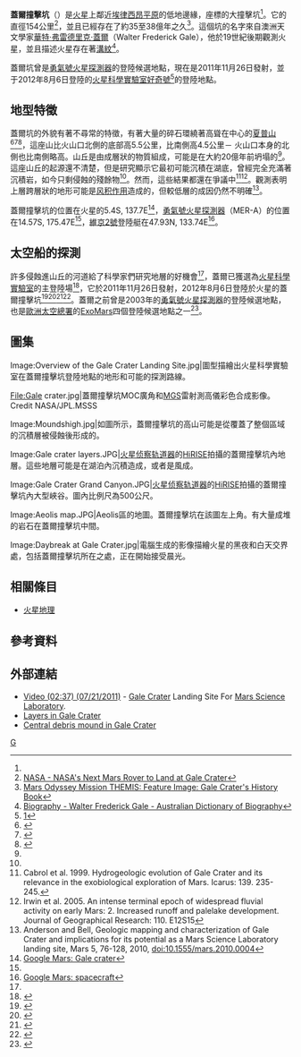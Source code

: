 {{NoteTA
|1=zh-cn:海盗; zh-tw:維京; zh-hk:維京; zh-sg:维京;
}}
{{Infobox crater
| title       = 蓋爾撞擊坑
| image       = Curiosity Cradled by Gale Crater.jpg
| image_size  = 280px
| caption     = 蓋爾撞擊坑的電腦模型。撞擊坑中央隆起部分為[[夏普山_(火星)|夏普山]]，當中<span style="color:green;">綠色圓點</span>為[[好奇號|好奇號]]的登陸位置。由此視角觀看時北方位於下方
| coordinate_title = [[火星地理#經緯坐標|坐標]]
| globe       = 火星
| coordinates = {{coord|5.4|S|137.8|E|globe:Mars|display=inline,title}}
| diameter    = {{convert|154|km|mi}}<ref name = usgs>{{cite web | url = https://planetarynames.wr.usgs.gov/Feature/2071 | title = Gale | work = Gazetteer of Planetary Nomenclature | agency = [[IAU|IAU]] / [[USGS|USGS]] / [[NASA|NASA]] | accessdate = 2018-11-20 }}</ref>
| eponym      = [[華特·弗雷德里克·蓋爾|華特·弗雷德里克·蓋爾]]
| region      = [[埃俄利斯區|埃俄利斯區]]<br />[[埃律西昂平原|埃律西昂平原]]與[[辛梅利亞高地|辛梅利亞高地]]交界
| depth       = 內部周圍低地平均深約 4 公里<br />最低點<small>（[[伊奧利亞沼|伊奧利亞沼]]）</small>深逾 5.1 公里<br />中央[[夏普山_(火星)|夏普山]]平均高於坑外圍約 2 公里
}}
'''蓋爾撞擊坑'''（{{lang-en|Gale}}）是[[火星|火星]]上鄰近[[埃律西昂平原|埃律西昂平原]]的低地邊緣，座標{{coord|5.4|S|137.8|E|globe:Mars}}的大撞擊坑<ref name = usgs/>。它的直徑154公里<ref name="nasanews">[http://www.nasa.gov/mission_pages/msl/news/msl20110722.html NASA - NASA's Next Mars Rover to Land at Gale Crater]</ref>，並且已經存在了約35至38億年之久<ref name="themis">[http://themis.asu.edu/features/galecrater Mars Odyssey Mission THEMIS: Feature Image: Gale Crater's History Book]</ref>。這個坑的名字來自澳洲天文學家[[華特·弗雷德里克·蓋爾|華特·弗雷德里克·蓋爾]]（Walter Frederick Gale），他於19世紀後期觀測火星，並且描述火星存在著[[火星運河|溝紋]]<ref>[http://adb.anu.edu.au/biography/gale-walter-frederick-6269 Biography - Walter Frederick Gale - Australian Dictionary of Biography]</ref>。

蓋爾坑曾是[[勇氣號火星探測器|勇氣號火星探測器]]的登陸候選地點，現在是2011年11月26日發射，並于2012年8月6日登陸的[[火星科學實驗室|火星科學實驗室]][[好奇號|好奇號]]<ref>[https://en.wikipedia.org/wiki/Curiosity_(rover)]</ref>的登陸地點。

== 地型特徵 ==

蓋爾坑的外貌有著不尋常的特徵，有著大量的碎石環繞著高聳在中心的[[夏普山_(火星)|夏普山]]<ref name="NASA-20120327">{{cite web |author=NASA Staff|title='Mount Sharp' on Mars Compared to Three Big Mountains on Earth|url=http://www.nasa.gov/mission_pages/msl/multimedia/pia15292-Fig2.html|date=27 March 2012 |publisher=[[NASA|NASA]] |accessdate=31 March 2012}}</ref><ref name="NASA-20120328">{{cite web |last=Agle |first=D. C.|title='Mount Sharp' On Mars Links Geology's Past and Future|url=http://www.nasa.gov/mission_pages/msl/news/msl20120328.html|date=28 March 2012 |publisher=[[NASA|NASA]] |accessdate=31 March 2012}}</ref><ref name="Space-20120329">{{cite web |author=Staff |title=NASA's New Mars Rover Will Explore Towering 'Mount Sharp' |url=http://www.space.com/15097-mars-mountain-sharp-curiosity-rover.html |date=29 March 2012 |publisher=Space.com |accessdate=30 March 2012 }}</ref>，這座山比火山口北側的底部高5.5公里，比南側高4.5公里－ 火山口本身的北側也比南側略高。山丘是由成層狀的物質組成，可能是在大約20億年前坍塌的<ref name="themis"/>。這座山丘的起源還不清楚，但是研究顯示它最初可能沉積在湖底，曾經完全充滿著沉積岩，如今只剩侵蝕的殘餘物<ref name="themis"/>。然而，這些結果都還在爭議中<ref>Cabrol et al.  1999.  Hydrogeologic evolution of Gale Crater and its relevance in the exobiological exploration of Mars.  Icarus: 139.  235-245.</ref><ref>Irwin et al.  2005.  An intense terminal epoch of widespread fluvial activity on early Mars: 2. Increased runoff and palelake development.  Journal of Geographical Research:  110. E12S15</ref>。觀測表明上層跨層狀的地形可能是[[风蚀|风积作用]]造成的，但較低層的成因仍然不明確<ref>Anderson and Bell, Geologic mapping and characterization of Gale Crater and implications for its potential as a Mars Science Laboratory landing site, Mars 5, 76-128, 2010, [http://www.marsjournal.org/contents/2010/0004/ doi:10.1555/mars.2010.0004] </ref>。

蓋爾撞擊坑的位置在火星的5.4S, 137.7E<ref name=gmgale>[http://www.google.com/mars/#lat=-3.030812&lon=138.383789&zoom=5&q=gale%20crater Google Mars: Gale crater]</ref>，[[勇氣號火星探測器|勇氣號火星探測器]]（MER-A）的位置在14.57S, 175.47E<ref name=gms/>，[[維京2號|維京2號]]登陸艇在47.93N, 133.74E<ref name=gms>[http://www.google.com/mars/#lat=-5.528510&lon=141.943359&zoom=4&q=spacecraft Google Mars: spacecraft]</reF>。

== 太空船的探測 ==

許多侵蝕進山丘的河道給了科學家們研究地層的好機會<ref name="themis"/>，蓋爾已獲選為[[火星科學實驗室|火星科學實驗室]]的主登陸場<ref>{{cite news|author=The Associated Press|title=NASA Launches Sophisticated Rover on Journey to Mars|url=https://www.nytimes.com/2011/11/27/science/space/nasas-curiosity-rover-sets-off-for-mars-mission.html|date=2011-11-26|work=The New York Times|accessdate=2011-11-26}}</ref>，它於2011年11月26日發射，2012年8月6日登陸於火星的蓋爾撞擊坑<ref name="launch date announcement">{{cite web|title=Geometry Drives Selection Date for 2011 Mars Launch|url=http://www.jpl.nasa.gov/news/news.cfm?release=2010-171|work=News and Features|publisher=NASA/JPL-Caltech}}</ref><ref name="Gale Crater">{{cite web |last1=Webster |first1=Guy |last2=Brown |first2=Dwayne |title=NASA's Next Mars Rover To Land At Gale Crater |date=2011-07-22 |publisher=[[喷气推进实验室|NASA JPL]] |url=http://www.jpl.nasa.gov/news/news.cfm?release=2011-222#1 |accessdate=2011-07-22}}</ref><ref name="Gale Crater2">{{cite web |last1= Chow |first1=Denise|title=NASA's Next Mars Rover to Land at Huge Gale Crater|url=http://www.space.com/12394-nasa-mars-rover-landing-site-unveiled.html |date=2011-07-22|publisher=Space.com |accessdate=2011-07-22 }}</ref><ref name="Gale Crater3">{{cite news |first=Jonathan |last=Amos |title=Mars rover aims for deep crater |date=2011-07-22|url=https://www.bbc.co.uk/news/science-environment-14249524|work=[[BBC_News|BBC News]] |accessdate=2011-07-22}}</ref>。蓋爾之前曾是2003年的[[勇氣號火星探測器|勇氣號火星探測器]]的登陸候選地點，也是[[歐洲太空總署|歐洲太空總署]]的[[ExoMars|ExoMars]]四個登陸候選地點之一<ref>{{cite web| url= http://article.wn.com/view/2011/05/16/Mars_landing_sites_down_to_final_four/ |title= Mars landing sites down to final four | publisher= [[世界新闻网络|World News (WN) Network]] }}</ref>。

== 圖集 ==
<gallery>
Image:Overview of the Gale Crater Landing Site.jpg|圖型描繪出火星科學實驗室在蓋爾撞擊坑登陸地點的地形和可能的探測路線。

File:Gale crater.jpg|蓋爾撞擊坑MOC廣角和[[火星全球探勘者號|MGS]]雷射測高儀彩色合成影像。Credit NASA/JPL.MSSS

Image:Moundshigh.jpg|如圖所示，蓋爾撞擊坑的高山可能是從覆蓋了整個區域的沉積層被侵蝕後形成的。

Image:Gale crater layers.JPG|[[火星侦察轨道器|火星侦察轨道器]]的[[HiRISE|HiRISE]]拍攝的蓋爾撞擊坑內地層。這些地層可能是在湖泊內沉積造成，或者是風成。

Image:Gale Crater Grand Canyon.JPG|[[火星侦察轨道器|火星侦察轨道器]]的[[HiRISE|HiRISE]]拍攝的蓋爾撞擊坑內大型峽谷。圖內比例尺為500公尺。

Image:Aeolis map.JPG|Aeolis區的地圖。蓋爾撞擊坑在該圖左上角。有大量成堆的岩石在蓋爾撞擊坑中間。

Image:Daybreak at Gale Crater.jpg|電腦生成的影像描繪火星的黑夜和白天交界處，包括蓋爾撞擊坑所在之處，正在開始接受晨光。

</gallery>

== 相關條目 ==
*[[火星地理|火星地理]]

== 參考資料 ==
{{reflist}}

== 外部連結 ==
{{Commons category|Gale Crater}}
*[http://www.youtube.com/watch?v=qrxvbRA2xCI Video (02:37) (07/21/2011)] -  [[蓋爾撞擊坑|Gale Crater]] Landing Site For [[火星科學實驗室|Mars Science Laboratory]].
*[http://hirise.lpl.arizona.edu/PSP_001897_1745 Layers in Gale Crater]
*[http://hirise.lpl.arizona.edu/PSP_002464_1745 Central debris mound in Gale Crater]

{{火星地理}}

[[Category:火星撞擊坑|G]]